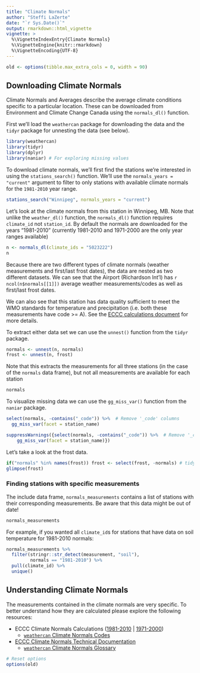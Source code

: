 ```yaml
---
title: "Climate Normals"
author: "Steffi LaZerte"
date: "`r Sys.Date()`"
output: rmarkdown::html_vignette
vignette: >
  %\VignetteIndexEntry{Climate Normals}
  %\VignetteEngine{knitr::rmarkdown}
  %\VignetteEncoding{UTF-8}
---
```


```r
old <- options(tibble.max_extra_cols = 0, width = 90)
```

## Downloading Climate Normals

Climate Normals and Averages describe the average climate conditions specific to a particular location. These can be downloaded from Environment and Climate Change Canada using the `normals_dl()` function.

First we'll load the `weathercan` package for downloading the data and the `tidyr` package for unnesting the data (see below).

```r
library(weathercan)
library(tidyr)
library(dplyr)
library(naniar) # For exploring missing values
```

To download climate normals, we'll first find the stations we're interested in using the `stations_search()` function. We'll use the `normals_years = "current"` argument to filter to only stations with available climate normals for the `1981-2010` year range.

```r
stations_search("Winnipeg", normals_years = "current")
```

Let's look at the climate normals from this station in Winnipeg, MB. Note that unlike the `weather_dl()` function, the `normals_dl()` function requires `climate_id` not `station_id`. By default the normals are downloaded for the years "1981-2010" (currently 1981-2010 and 1971-2000 are the only year ranges available)

```r
n <- normals_dl(climate_ids = "5023222")
n
```

Because there are two different types of climate normals (weather measurements and first/last frost dates), the data are nested as two different datasets. We can see that the Airport (Richardson Int'l) has `r ncol(n$normals[[1]])` average weather measurements/codes as well as first/last frost dates.

We can also see that this station has data quality sufficient to meet the WMO standards for temperature and precipitation (i.e. both these measurements have code >= A). See the [ECCC calculations document](https://climate.weather.gc.ca/doc/Canadian_Climate_Normals_1981_2010_Calculation_Information.pdf) for more details.

To extract either data set we can use the `unnest()` function from the `tidyr` package.

```r
normals <- unnest(n, normals)
frost <- unnest(n, frost)
```

Note that this extracts the measurements for all three stations (in the case of the `normals` data frame), but not all measurements are available for each station

```r
normals
```

To visualize missing data we can use the `gg_miss_var()` function from the `naniar` package.
```r
select(normals, -contains("_code")) %>%  # Remove '_code' columns
  gg_miss_var(facet = station_name)
```

```r
suppressWarnings({select(normals, -contains("_code")) %>%  # Remove '_code' columns
    gg_miss_var(facet = station_name)})
```

Let's take a look at the frost data.

```r
if("normals" %in% names(frost)) frost <- select(frost, -normals) # tidyr v1
glimpse(frost)
```

### Finding stations with specific measurements

The include data frame, `normals_measurements` contains a list of stations with their corresponding measurements. Be aware that this data might be out of date!

```r
normals_measurements
```

For example, if you wanted all `climate_id`s for stations that have data on 
soil temperature for 1981-2010 normals:

```r
normals_measurements %>%
  filter(stringr::str_detect(measurement, "soil"),
         normals == "1981-2010") %>%
  pull(climate_id) %>%
  unique()
```

## Understanding Climate Normals

The measurements contained in the climate normals are very specific. To better understand how they are calculated please explore the following resources:

- ECCC Climate Normals Calculations ([1981-2010](https://climate.weather.gc.ca/doc/Canadian_Climate_Normals_1981_2010_Calculation_Information.pdf) | [1971-2000](https://climate.weather.gc.ca/doc/Canadian_Climate_Normals_1971_2000_Calculation_Information.pdf))
    - [`weathercan` Climate Normals Codes](flags.html)
- [ECCC Climate Normals Technical Documentation](https://www.canada.ca/en/environment-climate-change/services/climate-change/canadian-centre-climate-services/display-download/technical-documentation-climate-normals.html)
    - [`weathercan` Climate Normals Glossary](glossary_normals.html)


```r
# Reset options
options(old)
```
